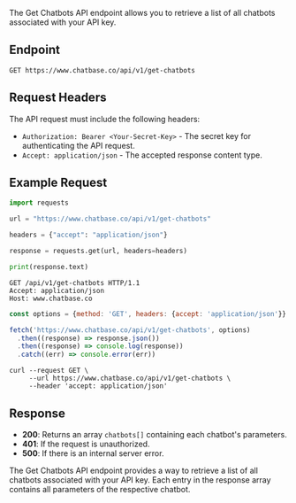 The Get Chatbots API endpoint allows you to retrieve a list of all chatbots associated with your API key.

## Endpoint

```
GET https://www.chatbase.co/api/v1/get-chatbots
```

## Request Headers

The API request must include the following headers:

- `Authorization: Bearer <Your-Secret-Key>` - The secret key for authenticating the API request.
- `Accept: application/json` - The accepted response content type.

## Example Request

```python
import requests

url = "https://www.chatbase.co/api/v1/get-chatbots"

headers = {"accept": "application/json"}

response = requests.get(url, headers=headers)

print(response.text)
```

```http
GET /api/v1/get-chatbots HTTP/1.1
Accept: application/json
Host: www.chatbase.co
```

```javascript
const options = {method: 'GET', headers: {accept: 'application/json'}}

fetch('https://www.chatbase.co/api/v1/get-chatbots', options)
  .then((response) => response.json())
  .then((response) => console.log(response))
  .catch((err) => console.error(err))
```

```shell
curl --request GET \
     --url https://www.chatbase.co/api/v1/get-chatbots \
     --header 'accept: application/json'
```

## Response

- **200**: Returns an array `chatbots[]` containing each chatbot's parameters.
- **401**: If the request is unauthorized.
- **500**: If there is an internal server error.

The Get Chatbots API endpoint provides a way to retrieve a list of all chatbots associated with your API key. Each entry in the response array contains all parameters of the respective chatbot.
